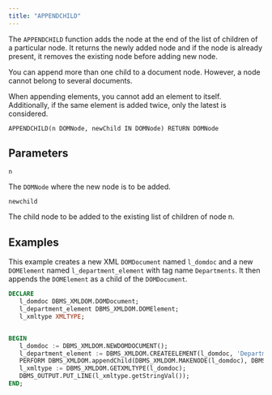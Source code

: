 ```yaml
---
title: "APPENDCHILD"
---
```


The `APPENDCHILD` function adds the node at the end of the list of children of a particular node. It returns the newly added node and if the node is already present, it removes the existing node before adding new node.

You can append more than one child to a document node. However, a node cannot belong to several documents.

When appending elements, you cannot add an element to itself. Additionally, if the same element is added twice, only the latest is considered.

```
APPENDCHILD(n DOMNode, newChild IN DOMNode) RETURN DOMNode
```

## Parameters

`n`

The `DOMNode` where the new node is to be added.

`newchild`

The child node to be added to the existing list of children of node n.

## Examples

This example creates a new XML `DOMDocument` named `l_domdoc` and a new `DOMElement` named `l_department_element` with tag name `Departments`. It then appends the `DOMElement` as a child of the `DOMDocument`.

```sql
DECLARE
   l_domdoc DBMS_XMLDOM.DOMDocument;
   l_department_element DBMS_XMLDOM.DOMElement;
   l_xmltype XMLTYPE;


BEGIN
   l_domdoc := DBMS_XMLDOM.NEWDOMDOCUMENT();
   l_department_element := DBMS_XMLDOM.CREATEELEMENT(l_domdoc, 'Departments' );
   PERFORM DBMS_XMLDOM.appendChild(DBMS_XMLDOM.MAKENODE(l_domdoc), DBMS_XMLDOM.MAKENODE(l_department_element));
   l_xmltype := DBMS_XMLDOM.GETXMLTYPE(l_domdoc);
   DBMS_OUTPUT.PUT_LINE(l_xmltype.getStringVal());
END;
```